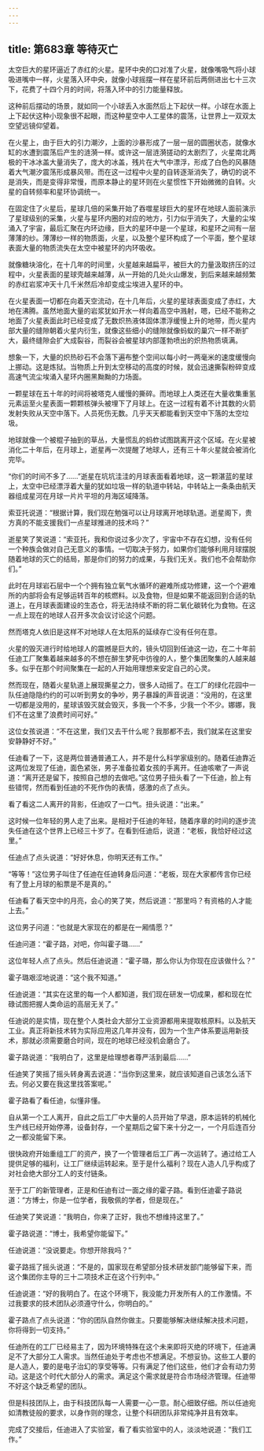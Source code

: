 ```yaml
---
---
---
```

title: 第683章 等待灭亡
---



太空巨大的星环逼近了赤红的火星。星环中央的口对准了火星，就像嘴吸气将小球吸进嘴中一样，火星落入环中央，就像小球摇摆一样在星环前后两侧进出七十三次下，花费了十四个月的时间，将落入环中的引力能量释放。

这种前后摆动的场景，就如同一个小球丢入水面然后上下起伏一样。小球在水面上上下起伏这种小现象很不起眼，而这种星空中人工星体的震荡，让世界上一双双太空望远镜仰望着。

在火星上，由于巨大的引力潮汐，上面的沙暴形成了一层一层的圆圈状态，就像水缸的水遭到震荡后产生的涟漪一样。或许这一层涟漪搓动的太剧烈了，火星南北两极的干冰冰盖大量消失了，庞大的冰盖，残片在大气中漂浮，形成了白色的风暴随着大气潮汐震荡形成暴风带。而在这一过程中火星的自转逐渐消失了，确切的说不是消失，而是变得非常慢，而原本静止的星环则在火星惯性下开始微微的自转。火星的自转频率和星环协调统一。

在固定住了火星后，星球几倍的采集开始了吞噬星球巨大的星环在地球人面前演示了星球级别的采集，火星与星环内圈的对应的地方，引力似乎消失了，大量的尘埃涌入了宇宙，最后汇聚在内环边缘，巨大的星环中是一个星球，和星环之间有一层薄薄的纱。薄薄纱一样的物质面，火星，以及整个星环构成了一个平面，整个星球表面大量的物质流失在太空中被星环的内环吸收。

就像糖块溶化，在十几年的时间里，火星越来越扁平，被巨大的力量汲取挤压的过程中，火星表面的星球壳越来越薄，从一开始的几处火山爆发，到后来越来越频繁的赤红岩浆冲天十几千米然后冷却变成尘埃进入星环的中。

在火星表面一切都在向着天空流动，在十几年后，火星的星球表面变成了赤红，大地在沸腾。虽然地面大量的岩浆犹如开水一样向着高空中溅射，嗯，已经不能称之地面了火星表面此时已经变成了无数炽热液体固体漂浮缓慢上升的地带，而火星内部大量的缝隙朝着火星内衍生，就像这些细小的缝隙就像蚂蚁的巢穴一样不断扩大，最终缝隙会扩大成裂谷，而裂谷会被星球内部蓬勃喷出的炽热物质填满。

想象一下，大量的炽热砂石不会落下遍布整个空间以每小时一两毫米的速度缓慢向上挪动。这是炼狱。当物质上升到太空移动的高度的时候，就会迅速撕裂粉碎变成高速气流尘埃涌入星环内圈黑黝黝的力场面。

一颗星球在五十年的时间将被塔克人缓慢的撕碎。而地球上人类还在大量收集重氢元素运至火星表面一颗颗核弹头被埋下了月球上。在这一过程有着不计其数的火箭发射失败从天空中落下。人员死伤无数。几乎天天都能看到天空中下落的太空垃圾。

地球就像一个被棍子抽到的草丛，大量慌乱的蚂蚱试图跳离开这个区域。在火星被消化二十年后，在月球上，逝星再一次提醒了地球人，还有三十年火星就会被消化完毕。

“你们的时间不多了……”逝星在坑坑洼洼的月球表面看着地球，这一颗湛蓝的星球上，太空中已经漂浮着大量的犹如垃圾一样的轨道中转站，中转站上一条条由航天器组成星河在月球一片片平坦的月海区域降落。

索亚托说道：“根据计算，我们现在勉强可以让月球离开地球轨道。逝星阁下，贵方真的不能支援我们一点星球推进的技术吗？”

逝星笑了笑说道：“索亚托，我和你说过多少次了，宇宙中不存在幻想，没有任何一个种族会做对自己无意义的事情。一切取决于努力，如果你们能够利用月球摆脱随着地球的灭亡的结局，那是你们的努力的成果，与我们无关。我们也不会帮助你们。”

此时在月球岩石层中一个个拥有独立氧气水循环的避难所成功修建，这一个个避难所的内部将会有足够运转百年的核燃料。以及食物，但是如果不能返回到合适的轨道上，在月球表面建设的生态仓，将无法持续不断的将二氧化碳转化为食物。在这一点上现在的地球人召开多次会议讨论这个问题。

然而塔克人依旧是这样不对地球人在太阳系的延续存亡没有任何在意。

火星的毁灭进行时给地球人的震撼是巨大的，镜头切回到任迪这一边，在二十年前任迪工厂聚集着越来越多的不想在醉生梦死中彷徨的人，整个集团聚集的人越来越多。似乎在那个时间聚集在一起的人开始用理想来安定自己的心灵。

然而现在，随着火星轨道上展现撕星之力，很多人动摇了。在工厂的绿化花园中一队任迪隐隐约约的可以听到男女的争吵，男子暴躁的声音说道：“没用的，在这里一切都是没用的，星球该毁灭就会毁灭，多我一个不多，少我一个不少。娜娜，我们不在这里了浪费时间可好。”

这位女孩说道：“不在这里，我们又去干什么呢？我那都不去，我们就呆在这里安安静静好不好。”

任迪看了一下，这是两位普通普通工人，并不是什么科学家级别的。随着任迪靠近这两位发现了任迪，面色紧张，男子准备拉着女孩的手离开。任迪咳嗽了一声说道：“离开还是留下，按照自己想的去做吧。”这位男子扭头看了一下任迪，脸上有些错愕，然而看到任迪的不死作伪的表情，感激的点了点头。

看了看这二人离开的背影，任迪叹了一口气。扭头说道：“出来。”

这时候一位年轻的男人走了出来。是相对于任迪的年轻，随着序章的时间的逐步流失任迪在这个世界上已经三十岁了。在看到任迪后，说道：“老板，我恰好经过这里。”

任迪点了点头说道：“好好休息，你明天还有工作。”

“等等！”这位男子叫住了任迪在任迪转身后问道：“老板，现在大家都传言你已经有了登上月球的船票是不是真的。”

任迪看了看天空中的月亮，会心的笑了笑，然后说道：“那里吗？有资格的人才能上去。”

这位男子问道：“也就是大家现在的都是在一厢情愿？”

任迪问道：“霍子路，对吧，你叫霍子璐……”

这位年轻人点了点头。然后任迪说道：“霍子璐，那么你认为你现在应该做什么？”

霍子璐艰涩地说道：“这个我不知道。”

任迪说道：“其实在这里的每一个人都知道，我们现在研发一切成果，都和现在忙碌试图把握人类命运的高层无关了。”

任迪说的是实情，现在整个人类社会大部分工业资源都用来提取核原料。以及航天工业。真正将新技术转为实际应用这几年并没有，因为一个生产体系要运用新技术，那就必须需要磨合时间，现在的地球已经没机会磨合了。

霍子路说道：“我明白了，这里是给理想者尊严活到最后……”

任迪笑了笑摇了摇头转身离去说道：“当你到这里来，就应该知道自己该怎么活下去。何必又要在我这里找答案呢。”

霍子路看了看任迪，似懂非懂。

自从第一个工人离开，自此之后工厂中大量的人员开始了早退，原本运转的机械化生产线已经开始停滞，设备封存，一个星期后之留下来十分之一，一个月后连百分之一都没能留下来。

很快政府开始重组工厂的资产，换了一个管理者后工厂再一次运转了。通过给工人提供足够的福利，让工厂继续运转起来。至于是什么福利？现在人造人几乎构成了对社会绝大部分工人的支付链条。

至于工厂的新管理者，正是和任迪有过一面之缘的霍子路。看到任迪霍子路说道：“方博士，你是一位学者，我敬佩的学者，但是现在。”

任迪笑了笑说道：“我明白，你来了正好，我也不想维持这里了。”

霍子路说道：“博士，我希望你能留下。”

任迪说道：“没说要走。你想开除我吗？”

霍子路摇了摇头说道：“不是的，国家现在希望部分技术研发部门能够留下来，而这个集团你主导的三十二项技术正在这个行列中。”

任迪说道：“好的我明白了。在这个环境下，我没能力开发所有人的工作激情。不过我要求的技术团队必须遵守什么，你明白的。”

霍子路点了点头说道：“你的团队自然你做主。只要能够解决继续解决技术问题，你将得到一切支持。”

任迪所在的工厂已经易主了，因为环境特殊在这个未来即将灭绝的环境下，任迪满足不了大部分工人需求。当然任迪处于考虑也不想满足。不想妥协。这些工人要的是人造人，要的是电子治幻的享受等等。只有满足了他们这些，他们才会有动力劳动。这是这个时代大部分人的需求。满足这个需求就是符合市场经济管理。任迪带不好这个缺乏希望的团队。

但是科技团队上，由于科技团队每一人需要一心一意。耐心细致仔细。所以任迪宛如清教徒般的要求，以身作则的理念，让整个科研团队非常纯净并且有效率。

完成了交接后，任迪进入了实验室，看了看实验室中的人，淡淡地说道：“我们工作。”
